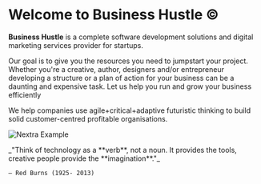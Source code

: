 
# Welcome to Business Hustle ©

**Business Hustle**  is a complete software development solutions and digital marketing services provider for startups. 

Our goal is to give you the resources you need to jumpstart your project. Whether you're a creative, author, designers and/or entrepreneur developing a structure or a plan of action for your business can be a daunting and expensive task. Let us help you run and grow your business efficiently

We help companies use agile+critical+adaptive futuristic thinking to build solid customer-centred profitable organisations.


<Bleed>![Nextra Example](../public/hpg.gif)</Bleed>

<Bleed>
  <div style={{ border: '1px solid #888', padding: '4rem 2.5rem', textAlign: 'center' }}>
    _"Think of technology as a **verb**, not a noun. It provides the tools, creative people provide the **imagination**."_

    — Red Burns (1925- 2013)

  </div>
</Bleed>
